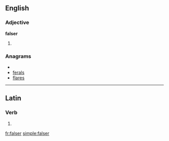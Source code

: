 ==English==

===Adjective===
'''falser'''

# {{comparative of|[[false]]}}

===Anagrams===
* {{alphagram|aeflrs}}
* [[ferals#English|ferals]]
* [[flares#English|flares]]

----

==Latin==

===Verb===
{{la-verb-form|falser}}

# {{conjugation of|falso|falsō|1|s|pres|pass|sub|lang=la}}

[[fr:falser]]
[[simple:falser]]